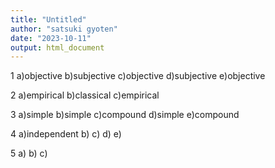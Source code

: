 ```yaml
---
title: "Untitled"
author: "satsuki gyoten"
date: "2023-10-11"
output: html_document
---
```


1
a)objective
b)subjective
c)objective
d)subjective
e)objective

2
a)empirical
b)classical
c)empirical

3
a)simple
b)simple
c)compound
d)simple
e)compound

4
a)independent
b)
c)
d)
e)

5
a)
b)
c)